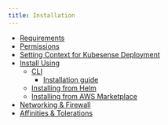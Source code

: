 ```yaml
---
title: Installation
---
```

- [Requirements](./01-requirements.mdx)
- [Permissions](./02-permissions.mdx)
- [Setting Context for Kubesense Deployment](./03-setting-context.mdx)
- [Install Using](./04-install-using/index.mdx)
    - [CLI](./04-install-using/01-cli/index.mdx)
        - [Installation guide](./04-install-using/01-cli/01-install.mdx)
    - [Installing from Helm](./04-install-using/02-helm.mdx)
    - [Installing from AWS Marketplace](./04-install-using/03-aws-marketplace.mdx)
- [Networking & Firewall](./06-networking.mdx)
- [Affinities & Tolerations](./07-affinities.mdx)
